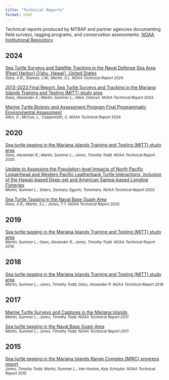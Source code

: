 ```yaml
---
title: "Technical Reports"
format: html
---
```


Technical reports produced by MTBAP and partner agencies documenting field surveys, tagging programs, and conservation assessments. [NOAA Institutional Repository](https://repository.library.noaa.gov/)

## 2024
::: {.grid}

::: {.card}
[Sea Turtle Surveys and Satellite Tracking in the Naval Defense Sea Area (Pearl Harbor) O'ahu, Hawai'i, United States](https://repository.library.noaa.gov/view/noaa/66118)  
<small><em>Gaos, A.R.; Staman, J.W.; Martin, S.L. NOAA Technical Report 2024.</em></small>
:::

::: {.card}
[2013-2023 Final Report: Sea Turtle Surveys and Tracking in the Mariana Islands Training and Testing (MITT) study area](https://repository.library.noaa.gov/view/noaa/61493)  
<small><em>Gaos, Alexander A.; Martin, Summer L.; Allen, Camryn. NOAA Technical Report 2024.</em></small>
:::

::: {.card}
[Marine Turtle Biology and Assessment Program Final Programmatic Environmental Assessment](https://repository.library.noaa.gov/view/noaa/60796)  
<small><em>Allen, C.; McCue, L.; Coppenrath, C. NOAA Technical Report 2024.</em></small>
:::

:::

## 2020
::: {.grid}

::: {.card}
[Sea turtle tagging in the Mariana Islands Training and Testing (MITT) study area](https://repository.library.noaa.gov/view/noaa/23886)  
<small><em>Gaos, Alexander R.; Martin, Summer L.; Jones, Timothy Todd. NOAA Technical Report 2020.</em></small>
:::

::: {.card}
[Update to Assessing the Population-level Impacts of North Pacific Loggerhead and Western Pacific Leatherback Turtle Interactions, inclusion of the Hawaii-based Deep-set and American Samoa-based Longline Fisheries](https://repository.library.noaa.gov/view/noaa/24251)  
<small><em>Martin, Summer L.; Siders, Zachary; Eguchi, Tomoharu. NOAA Technical Report 2020.</em></small>
:::

::: {.card}
[Sea Turtle Tagging in the Naval Base Guam Area](https://repository.library.noaa.gov/view/noaa/33294)  
<small><em>Gaos, A.R.; Martin, S.L.; Jones, T.T. NOAA Technical Report 2020.</em></small>
:::

:::

## 2019
::: {.grid}

::: {.card}
[Sea turtle tagging in the Mariana Islands Training and Testing (MITT) study area](https://repository.library.noaa.gov/view/noaa/21448)  
<small><em>Martin, Summer L.; Gaos, Alexander R.; Jones, Timothy Todd. NOAA Technical Report 2019.</em></small>
:::

:::

## 2018
::: {.grid}

::: {.card}
[Sea turtle tagging in the Mariana Islands Training and Testing (MITT) study area](https://repository.library.noaa.gov/view/noaa/17281)  
<small><em>Martin, Summer L.; Jones, Timothy Todd; Gaos, Alexander R. NOAA Technical Report 2018.</em></small>
:::

:::

## 2017
::: {.grid}

::: {.card}
[Marine Turtle Surveys and Captures in the Mariana Islands](https://repository.library.noaa.gov/view/noaa/18742)  
<small><em>Martin, Summer L.; Jones, Timothy Todd. NOAA Technical Report 2017.</em></small>
:::

::: {.card}
[Sea turtle tagging in the Naval Base Guam Area](https://repository.library.noaa.gov/view/noaa/15114)  
<small><em>Martin, Summer L.; Jones, Timothy Todd. NOAA Technical Report 2017.</em></small>
:::

:::

## 2015
::: {.grid}

::: {.card}
[Sea turtle tagging in the Mariana Islands Range Complex (MIRC) progress report](https://repository.library.noaa.gov/view/noaa/12714)  
<small><em>Jones, Timothy Todd; Martin, Summer L.; Van Houtan, Kyle Schuyler. NOAA Technical Report 2015.</em></small>
:::

:::






